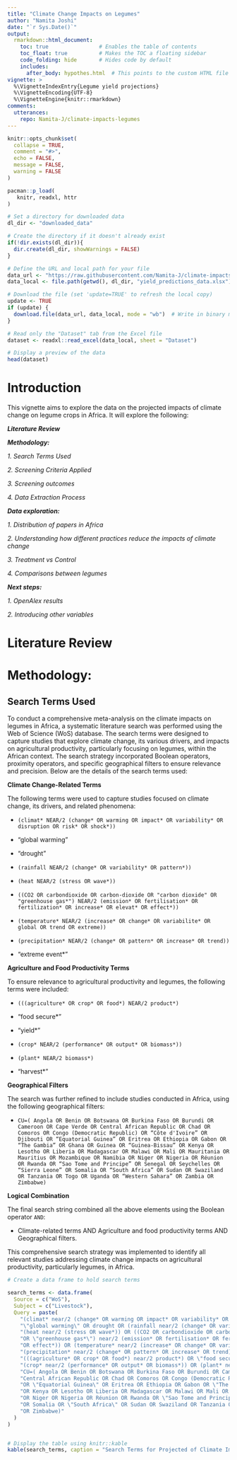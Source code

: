 ```yaml
---
title: "Climate Change Impacts on Legumes"
author: "Namita Joshi"
date: "`r Sys.Date()`"
output:
  rmarkdown::html_document:
    toc: true                # Enables the table of contents
    toc_float: true          # Makes the TOC a floating sidebar
    code_folding: hide       # Hides code by default
    includes:
      after_body: hypothes.html  # This points to the custom HTML file
vignette: >
  %\VignetteIndexEntry{Legume yield projections}
  %\VignetteEncoding{UTF-8}
  %\VignetteEngine{knitr::rmarkdown}
comments:
  utterances:
    repo: Namita-J/climate-impacts-legumes
---
```


```r
knitr::opts_chunk$set(
  collapse = TRUE,
  comment = "#>",
  echo = FALSE,
  message = FALSE,
  warning = FALSE
)
```

```r

pacman::p_load(
   knitr, readxl, httr
)
```

```r
# Set a directory for downloaded data
dl_dir <- "downloaded_data"

# Create the directory if it doesn't already exist
if(!dir.exists(dl_dir)){
  dir.create(dl_dir, showWarnings = FALSE)
}

# Define the URL and local path for your file
data_url <- "https://raw.githubusercontent.com/Namita-J/climate-impacts-legumes/main/Yield%20Predictions/yield_predictions_data.xlsx"
data_local <- file.path(getwd(), dl_dir, "yield_predictions_data.xlsx")

# Download the file (set 'update=TRUE' to refresh the local copy)
update <- TRUE
if (update) {
  download.file(data_url, data_local, mode = "wb")  # Write in binary mode
}

# Read only the "Dataset" tab from the Excel file
dataset <- readxl::read_excel(data_local, sheet = "Dataset")

# Display a preview of the data
head(dataset)
```

# Introduction

This vignette aims to explore the data on the projected impacts of climate change on legume crops in Africa. It will explore the following:

***Literature Review***

***Methodology:***

*1. Search Terms Used*

*2. Screening Criteria Applied*

*3. Screening outcomes*

*4. Data Extraction Process*

***Data exploration:***

*1. Distribution of papers in Africa*

*2. Understanding how different practices reduce the impacts of climate change*

*3. Treatment vs Control*

*4. Comparisons between legumes*

***Next steps:***

*1. OpenAlex results*

*2. Introducing other variables*

# Literature Review

# Methodology:

## Search Terms Used

To conduct a comprehensive meta-analysis on the climate impacts on legumes in Africa, a systematic literature search was performed using the Web of Science (WoS) database. The search terms were designed to capture studies that explore climate change, its various drivers, and impacts on agricultural productivity, particularly focusing on legumes, within the African context. The search strategy incorporated Boolean operators, proximity operators, and specific geographical filters to ensure relevance and precision. Below are the details of the search terms used:

**Climate Change-Related Terms**

The following terms were used to capture studies focused on climate change, its drivers, and related phenomena:

-   `(climat* NEAR/2 (change* OR warming OR impact* OR variability* OR disruption OR risk* OR shock*))`

-   "global warming"

-   "drought"

-   `(rainfall NEAR/2 (change* OR variability* OR pattern*))`

-   `(heat NEAR/2 (stress OR wave*))`

-   `((CO2 OR carbondioxide OR carbon-dioxide OR "carbon dioxide" OR "greenhouse gas*") NEAR/2 (emission* OR fertilisation* OR fertilization* OR increase* OR elevat* OR effect*))`

-   `(temperature* NEAR/2 (increase* OR change* OR variabilite* OR global OR trend OR extreme))`

-   `(precipitation* NEAR/2 (change* OR pattern* OR increase* OR trend))`

-   "extreme event\*"

**Agriculture and Food Productivity Terms**

To ensure relevance to agricultural productivity and legumes, the following terms were included:

-   `(((agriculture* OR crop* OR food*) NEAR/2 product*)`

-   "food secure\*"

-   "yield\*"

-   `(crop* NEAR/2 (performance* OR output* OR biomass*))`

-   `(plant* NEAR/2 biomass*)`

-   "harvest\*"

**Geographical Filters**

The search was further refined to include studies conducted in Africa, using the following geographical filters:

-   `CU=( Angola OR Benin OR Botswana OR Burkina Faso OR Burundi OR Cameroon OR Cape Verde OR Central African Republic OR Chad OR Comoros OR Congo (Democratic Republic) OR “Côte d'Ivoire” OR Djibouti OR “Equatorial Guinea” OR Eritrea OR Ethiopia OR Gabon OR “The Gambia” OR Ghana OR Guinea OR “Guinea-Bissau” OR Kenya OR Lesotho OR Liberia OR Madagascar OR Malawi OR Mali OR Mauritania OR Mauritius OR Mozambique OR Namibia OR Niger OR Nigeria OR Réunion OR Rwanda OR “Sao Tome and Principe” OR Senegal OR Seychelles OR “Sierra Leone” OR Somalia OR “South Africa” OR Sudan OR Swaziland OR Tanzania OR Togo OR Uganda OR “Western Sahara” OR Zambia OR Zimbabwe)`

**Logical Combination**

The final search string combined all the above elements using the Boolean operator `AND`:

-   Climate-related terms AND Agriculture and food productivity terms AND Geographical filters.

This comprehensive search strategy was implemented to identify all relevant studies addressing climate change impacts on agricultural productivity, particularly legumes, in Africa.

```r
# Create a data frame to hold search terms

search_terms <- data.frame(
  Source = c("WoS"),
  Subject = c("Livestock"),
  Query = paste(
    "(climat* near/2 (change* OR warming OR impact* OR variability* OR disruption OR risk* OR shock*)) OR",
    "\"global warming\" OR drought OR (rainfall near/2 (change* OR variability* OR pattern*)) OR",
    "(heat near/2 (stress OR wave*)) OR ((CO2 OR carbondioxide OR carbon-dioxide OR \"carbon dioxide\"",
    "OR \"greenhouse gas*\") near/2 (emission* OR fertilisation* OR fertilization* OR increase* OR elevat*",
    "OR effect*)) OR (temperature* near/2 (increase* OR change* OR variabilite* OR global OR trend OR extreme)) OR",
    "(precipitation* near/2 (change* OR pattern* OR increase* OR trend) OR \"extreme event*\") AND",
    "(((agriculture* OR crop* OR food*) near/2 product*) OR \"food secure*\" OR yield* OR",
    "(crop* near/2 (performance* OR output* OR biomass*)) OR (plant* near/2 biomass*) OR harvest*) AND",
    "CU=( Angola OR Benin OR Botswana OR Burkina Faso OR Burundi OR Cameroon OR Cape Verde OR",
    "Central African Republic OR Chad OR Comoros OR Congo (Democratic Republic) OR \"Côte d'Ivoire\" OR Djibouti",
    "OR \"Equatorial Guinea\" OR Eritrea OR Ethiopia OR Gabon OR \"The Gambia\" OR Ghana OR Guinea OR \"Guinea-Bissau\"",
    "OR Kenya OR Lesotho OR Liberia OR Madagascar OR Malawi OR Mali OR Mauritania OR Mauritius OR Mozambique OR Namibia",
    "OR Niger OR Nigeria OR Réunion OR Rwanda OR \"Sao Tome and Principe\" OR Senegal OR Seychelles OR \"Sierra Leone\"",
    "OR Somalia OR \"South Africa\" OR Sudan OR Swaziland OR Tanzania OR Togo OR Uganda OR \"Western Sahara\" OR Zambia",
    "OR Zimbabwe)"
  )
)


# Display the table using knitr::kable
kable(search_terms, caption = "Search Terms for Projected of Climate Impacts on Legumes in Africa")
  
```

```r

```
